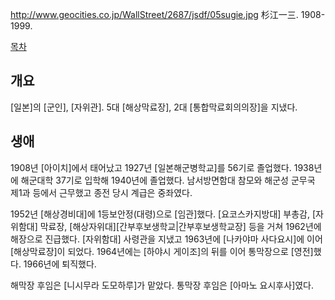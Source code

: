 http://www.geocities.co.jp/WallStreet/2687/jsdf/05sugie.jpg
杉江一三. 1908-1999.

[[목차]]
== 개요 ==
[일본]의 [군인], [자위관]. 5대 [해상막료장], 2대 [통합막료회의의장]을 지냈다.
== 생애 ==
1908년 [아이치]에서 태어났고 1927년 [일본해군병학교]를 56기로 졸업했다. 1938년에 해군대학 37기로 입학해 1940년에 졸업했다. 남서방면함대 참모와 해군성 군무국 제1과 등에서 근무했고 종전 당시 계급은 중좌였다.

1952년 [해상경비대]에 1등보안정(대령)으로 [임관]했다. [요코스카지방대] 부총감, [자위함대] 막료장, [해상자위대][간부후보생학교|간부후보생학교장] 등을 거쳐 1962년에 해장으로 진급했다. [자위함대] 사령관을 지냈고 1963년에 [나카야마 사다요시]에 이어 [해상막료장]이 되었다. 1964년에는 [하야시 게이조]의 뒤를 이어 통막장으로 [영전]했다. 1966년에 퇴직했다.

해막장 후임은 [니시무라 도모하루]가 맡았다. 통막장 후임은 [아마노 요시후사]였다.
